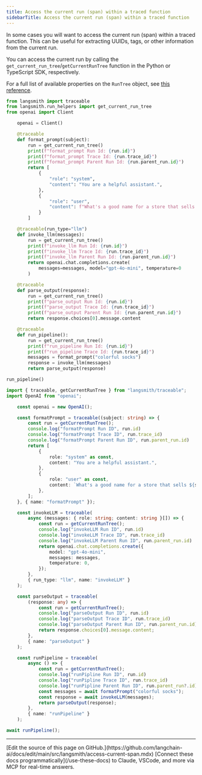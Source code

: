 ```yaml
---
title: Access the current run (span) within a traced function
sidebarTitle: Access the current run (span) within a traced function
---
```


In some cases you will want to access the current run (span) within a traced function. This can be useful for extracting UUIDs, tags, or other information from the current run.

You can access the current run by calling the `get_current_run_tree`/`getCurrentRunTree` function in the Python or TypeScript SDK, respectively.

For a full list of available properties on the `RunTree` object, see [this reference](/langsmith/run-data-format).

<CodeGroup>

```python Python
from langsmith import traceable
from langsmith.run_helpers import get_current_run_tree
from openai import Client

    openai = Client()

    @traceable
    def format_prompt(subject):
        run = get_current_run_tree()
        print(f"format_prompt Run Id: {run.id}")
        print(f"format_prompt Trace Id: {run.trace_id}")
        print(f"format_prompt Parent Run Id: {run.parent_run.id}")
        return [
            {
                "role": "system",
                "content": "You are a helpful assistant.",
            },
            {
                "role": "user",
                "content": f"What's a good name for a store that sells {subject}?"
            }
        ]

    @traceable(run_type="llm")
    def invoke_llm(messages):
        run = get_current_run_tree()
        print(f"invoke_llm Run Id: {run.id}")
        print(f"invoke_llm Trace Id: {run.trace_id}")
        print(f"invoke_llm Parent Run Id: {run.parent_run.id}")
        return openai.chat.completions.create(
            messages=messages, model="gpt-4o-mini", temperature=0
        )

    @traceable
    def parse_output(response):
        run = get_current_run_tree()
        print(f"parse_output Run Id: {run.id}")
        print(f"parse_output Trace Id: {run.trace_id}")
        print(f"parse_output Parent Run Id: {run.parent_run.id}")
        return response.choices[0].message.content

    @traceable
    def run_pipeline():
        run = get_current_run_tree()
        print(f"run_pipeline Run Id: {run.id}")
        print(f"run_pipeline Trace Id: {run.trace_id}")
        messages = format_prompt("colorful socks")
        response = invoke_llm(messages)
        return parse_output(response)

run_pipeline()
```

```typescript TypeScript
import { traceable, getCurrentRunTree } from "langsmith/traceable";
import OpenAI from "openai";

    const openai = new OpenAI();

    const formatPrompt = traceable((subject: string) => {
        const run = getCurrentRunTree();
        console.log("formatPrompt Run ID", run.id)
        console.log("formatPrompt Trace ID", run.trace_id)
        console.log("formatPrompt Parent Run ID", run.parent_run.id)
        return [
            {
                role: "system" as const,
                content: "You are a helpful assistant.",
            },
            {
                role: "user" as const,
                content: `What's a good name for a store that sells ${subject}?`,
            },
        ];
    }, { name: "formatPrompt" });

    const invokeLLM = traceable(
        async (messages: { role: string; content: string }[]) => {
            const run = getCurrentRunTree();
            console.log("invokeLLM Run ID", run.id)
            console.log("invokeLLM Trace ID", run.trace_id)
            console.log("invokeLLM Parent Run ID", run.parent_run.id)
            return openai.chat.completions.create({
                model: "gpt-4o-mini",
                messages: messages,
                temperature: 0,
            });
        },
        { run_type: "llm", name: "invokeLLM" }
    );

    const parseOutput = traceable(
        (response: any) => {
            const run = getCurrentRunTree();
            console.log("parseOutput Run ID", run.id)
            console.log("parseOutput Trace ID", run.trace_id)
            console.log("parseOutput Parent Run ID", run.parent_run.id)
            return response.choices[0].message.content;
        },
        { name: "parseOutput" }
    );

    const runPipeline = traceable(
        async () => {
            const run = getCurrentRunTree();
            console.log("runPipline Run ID", run.id)
            console.log("runPipline Trace ID", run.trace_id)
            console.log("runPipline Parent Run ID", run.parent_run?.id)
            const messages = await formatPrompt("colorful socks");
            const response = await invokeLLM(messages);
            return parseOutput(response);
        },
        { name: "runPipeline" }
    );

await runPipeline();
```

</CodeGroup>

---

<Callout icon="pen-to-square" iconType="regular">
    [Edit the source of this page on GitHub.](https://github.com/langchain-ai/docs/edit/main/src/langsmith/access-current-span.mdx)
</Callout>
<Tip icon="terminal" iconType="regular">
    [Connect these docs programmatically](/use-these-docs) to Claude, VSCode, and more via MCP for    real-time answers.
</Tip>
